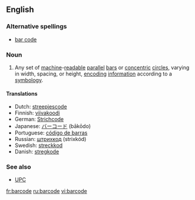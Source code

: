 ==English==
{{wikipedia|bar code}}

===Alternative spellings===
*[[bar code]]

===Noun===
{{en-noun}}

# Any set of [[machine]]-[[readable]] [[parallel]] [[bar]]s or [[concentric]] [[circle]]s, varying in width, spacing, or height, [[encoding]] [[information]] according to a [[symbology]].

====Translations====
*Dutch: [[streepjescode]]
*Finnish: [[viivakoodi]]
*German: [[Strichcode]]
*Japanese: [[バーコード]] (bākōdo)
*Portuguese: [[código de barras]] {{m}}
*Russian: [[штрихкод]] (strixkód) {{m}}
*Swedish: [[streckkod]]
*Danish: [[stregkode]]

===See also===
*[[UPC]]

[[fr:barcode]]
[[ru:barcode]]
[[vi:barcode]]